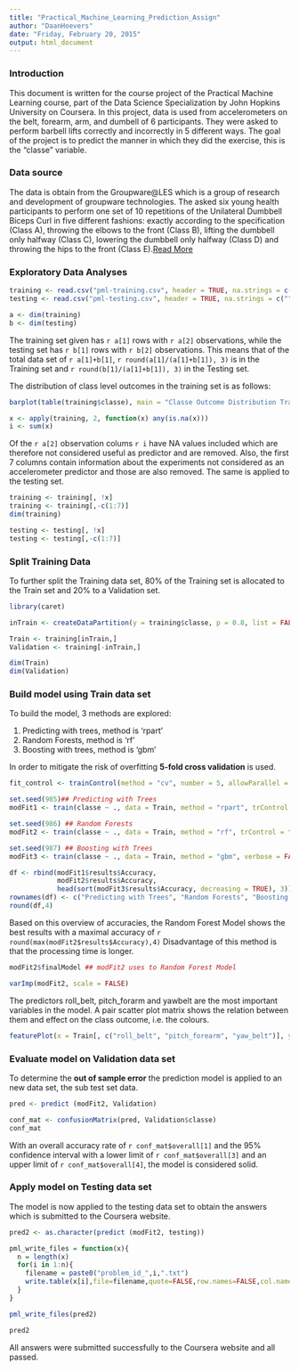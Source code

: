 ```yaml
---
title: "Practical_Machine_Learning_Prediction_Assign"
author: "DaanHoevers"
date: "Friday, February 20, 2015"
output: html_document
---
```


### Introduction 

This document is written for the course project of the Practical Machine Learning course, part of the Data Science Specialization by John Hopkins University on Coursera. In this project, data is used from accelerometers on the belt, forearm, arm, and dumbell of 6 participants. They were asked to perform barbell lifts correctly and incorrectly in 5 different ways. The goal of the project is to predict the manner in which they did the exercise, this is the "classe" variable.

### Data source

The data is obtain from the Groupware@LES which is a group of research and development of groupware technologies. The asked six young health participants to perform one set of 10 repetitions of the Unilateral Dumbbell Biceps Curl in five different fashions: exactly according to the specification (Class A), throwing the elbows to the front (Class B), lifting the dumbbell only halfway (Class C), lowering the dumbbell only halfway (Class D) and throwing the hips to the front (Class E).[Read More](http://groupware.les.inf.puc-rio.br/har#dataset)

### Exploratory Data Analyses

```r
training <- read.csv("pml-training.csv", header = TRUE, na.strings = c("", " ","NA"))
testing <- read.csv("pml-testing.csv", header = TRUE, na.strings = c("", " ","NA"))

a <- dim(training)
b <- dim(testing)
```

The training set given has `r a[1]` rows with `r a[2]` observations, while the testing set has `r b[1]` rows with `r b[2]` observations. This means that of the total data set of `r a[1]+b[1]`, `r round(a[1]/(a[1]+b[1]), 3)` is in the Training set and `r round(b[1]/(a[1]+b[1]), 3)` in the Testing set.

The distribution of class level outcomes in the training set is as follows:

```r
barplot(table(training$classe), main = "Classe Outcome Distribution Training set", xlab = "classe levels")
```

```r
x <- apply(training, 2, function(x) any(is.na(x)))
i <- sum(x)
```

Of the `r a[2]` observation colums `r i` have NA values included which are therefore not considered useful as predictor and are removed. Also, the first 7 columns contain information about the experiments not considered as an accelerometer predictor and those are also removed. The same is applied to the testing set.

```r
training <- training[, !x]
training <- training[,-c(1:7)]
dim(training)

testing <- testing[, !x]
testing <- testing[,-c(1:7)]
```

### Split Training Data

To further split the Training data set, 80% of the Training set is allocated to the Train set and 20% to a Validation set.

```r
library(caret)

inTrain <- createDataPartition(y = training$classe, p = 0.8, list = FALSE)

Train <- training[inTrain,]
Validation <- training[-inTrain,]

dim(Train)
dim(Validation)
```

### Build model using Train data set

To build the model, 3 methods are explored: 

1. Predicting with trees, method is 'rpart' 
2. Random Forests, method is 'rf'
3. Boosting with trees, method is 'gbm'

In order to mitigate the risk of overfitting **5-fold cross validation** is used.

```r
fit_control <- trainControl(method = "cv", number = 5, allowParallel = TRUE, verboseIter = TRUE)

set.seed(985)## Predicting with Trees
modFit1 <- train(classe ~ ., data = Train, method = "rpart", trControl = fit_control)

set.seed(986) ## Random Forests
modFit2 <- train(classe ~ ., data = Train, method = "rf", trControl = fit_control)

set.seed(987) ## Boosting with Trees
modFit3 <- train(classe ~ ., data = Train, method = "gbm", verbose = FALSE, trControl = fit_control)

df <- rbind(modFit1$results$Accuracy, 
            modFit2$results$Accuracy, 
            head(sort(modFit3$results$Accuracy, decreasing = TRUE), 3))
rownames(df) <- c("Predicting with Trees", "Random Forests", "Boosting with trees")
round(df,4)
```

Based on this overview of accuracies, the Random Forest Model shows the best results with a maximal accuracy of `r round(max(modFit2$results$Accuracy),4)` Disadvantage of this method is that the processing time is longer.

```r
modFit2$finalModel ## modFit2 uses to Random Forest Model

varImp(modFit2, scale = FALSE)
```

The predictors roll_belt, pitch_forarm and yawbelt are the most important variables in the model. A pair scatter plot matrix shows the relation between them and effect on the class outcome, i.e. the colours.

```r
featurePlot(x = Train[, c("roll_belt", "pitch_forearm", "yaw_belt")], y = Train$classe, plot = "pairs")
```

### Evaluate model on Validation data set 

To determine the **out of sample error** the prediction model is applied to an new data set, the sub test set data. 

```r
pred <- predict (modFit2, Validation)

conf_mat <- confusionMatrix(pred, Validation$classe)
conf_mat
```

With an overall accuracy rate of `r conf_mat$overall[1]` and the 95% confidence interval with a lower limit of `r conf_mat$overall[3]` and an upper limit of `r conf_mat$overall[4]`, the model is considered solid.

### Apply model on Testing data set

The model is now applied to the testing data set to obtain the answers which is submitted to the Coursera website.

```r
pred2 <- as.character(predict (modFit2, testing))

pml_write_files = function(x){
  n = length(x)
  for(i in 1:n){
    filename = paste0("problem_id_",i,".txt")
    write.table(x[i],file=filename,quote=FALSE,row.names=FALSE,col.names=FALSE)
  }
}

pml_write_files(pred2)

pred2
```
All answers were submitted successfully to the Coursera website and all passed.
